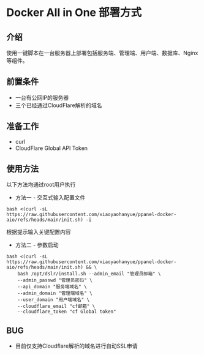 # Docker All in One 部署方式

## 介绍
使用一键脚本在一台服务器上部署包括服务端、管理端、用户端、数据库、Nginx等组件。

## 前置条件
* 一台有公网IP的服务器
* 三个已经通过CloudFlare解析的域名

## 准备工作
* curl
* CloudFlare Global API Token

## 使用方法
以下方法均通过root用户执行
* 方法一 - 交互式输入配置文件

```shell
bash <(curl -sL https://raw.githubusercontent.com/xiaoyaohanyue/ppanel-docker-aio/refs/heads/main/init.sh) -i
```
根据提示输入关键配置内容

* 方法二 - 参数启动
  
```shell
bash <(curl -sL https://raw.githubusercontent.com/xiaoyaohanyue/ppanel-docker-aio/refs/heads/main/init.sh) && \
    bash /opt/dslr/install.sh --admin_email "管理员邮箱" \
    --admin_passwd "管理员密码" \
    --api_domain "服务端域名" \
    --admin_domain "管理端域名" \
    --user_domain "用户端域名" \
    --cloudflare_email "cf邮箱" \
    --cloudflare_token "cf Global token"
```

## BUG
* 目前仅支持Cloudflare解析的域名进行自动SSL申请

  
